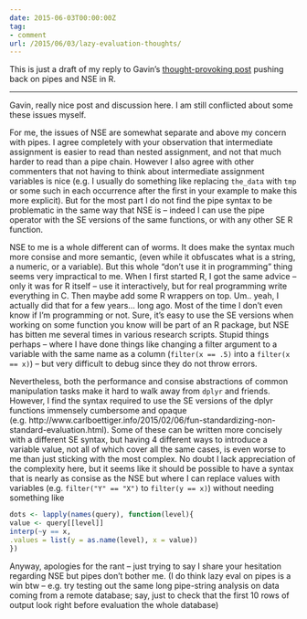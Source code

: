 ```yaml
---
date: 2015-06-03T00:00:00Z
tag:
- comment
url: /2015/06/03/lazy-evaluation-thoughts/
---
```


This is just a draft of my reply to Gavin's [thought-provoking post](http://www.fromthebottomoftheheap.net/2015/06/03/my-aversion-to-pipes/) pushing back on pipes and NSE in R.

---

Gavin, really nice post and discussion here.  I am still conflicted about some these issues myself. 

For me, the issues of NSE are somewhat separate and above my concern with pipes.  I agree completely with your observation that intermediate assignment is easier to read than nested assignment, and not that much harder to read than a pipe chain.  However I also agree with other commenters that not having to think about intermediate assignment variables is nice (e.g. I usually do something like replacing `the_data` with `tmp` or some such in each occurrence after the first in your example to make this more explicit). But for the most part I do not find the pipe syntax to be problematic in the same way that NSE is -- indeed I can use the pipe operator with the SE versions of the same functions, or with any other SE R function.

NSE to me is a whole different can of worms.  It does make the syntax much more consise and more semantic, (even while it obfuscates what is a string, a numeric, or a variable).  But this whole "don't use it in programming" thing seems very impractical to me.  When I first started R, I got the same advice -- only it was for R itself -- use it interactively, but for real programming write everything in C.  Then maybe add some R wrappers on top.  Um.. yeah, I actually did that for a few years... long ago.  Most of the time I don't even know if I'm programming or not.  Sure, it's easy to use the SE versions when working on some function you know will be part of an R package, but NSE has bitten me several times in various research scripts.  Stupid things perhaps -- where I have done things like changing a filter argument to a variable with the same name as a column (`filter(x == .5)` into a `filter(x == x)`) -- but very difficult to debug since they do not throw errors.

Nevertheless, both the performance and consise abstractions of common manipulation tasks make it hard to walk away from `dplyr` and friends.  However, I find the syntax required to use the SE versions of the dplyr functions immensely cumbersome and opaque (e.g. http://www.carlboettiger.info/2015/02/06/fun-standardizing-non-standard-evaluation.html).  Some of these can be written more concisely with a different SE syntax, but having 4 different ways to introduce a variable value, not all of which cover all the same cases, is even worse to me than just sticking with the most complex.  No doubt I lack appreciation of the complexity here, but it seems like it should be possible to have a syntax that is nearly as consise as the NSE but where I can replace values with variables (e.g.  `filter("Y" == "X")` to `filter(y == x)`) without needing something like

```r
dots <- lapply(names(query), function(level){
value <- query[[level]]
interp(~y == x, 
.values = list(y = as.name(level), x = value))
})
``` 


Anyway, apologies for the rant -- just trying to say I share your hesitation regarding NSE but pipes don't bother me.  (I do think lazy eval on pipes is a win btw -- e.g. try testing out the same long pipe-string analysis on data coming from a remote database; say, just to check that the first 10 rows of output look right before evaluation the whole database)
